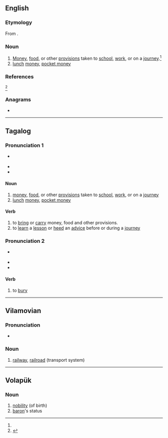==English==

===Etymology===
From {{bor|en|tl|baon}}.

===Noun===
{{en-noun|?}} {{tlb|en|Philippines}}

# [[money|Money]], [[food]], or other [[provisions]] taken to [[school]], [[work]], or on a [[journey]].<ref name="OED June 2015"/>
# [[lunch]] [[money]], [[pocket money]]

===References===
<references>
<ref name="OED June 2015">{{R:OED Online|title=baon|code=33924987|part of speech=n|date=June 2015}}</ref>
</references>

===Anagrams===
* {{anagrams|en|a=abno|AONB|Abon|Bano|Bona|Oban|bona}}

----

==Tagalog==

===Pronunciation 1===
* {{a|General Tagalog}} {{IPA|tl|/ˈbaˌon/}}
* {{rhymes|tl|on}}
* {{hyphenation|tl|ba|on}}

====Noun====
{{head|tl|noun}}

# [[money|money]], [[food]], or other [[provisions]] taken to [[school]], [[work]], or on a [[journey]]
# [[lunch]] [[money]], [[pocket money]]

====Verb====
{{head|tl|verb}}

# to [[bring]] or [[carry]] money, food and other provisions.
# to [[learn]] a [[lesson]] or [[heed]] an [[advice]] before or during a [[journey]]

===Pronunciation 2===
* {{a|General Tagalog}} {{IPA|tl|/baˈon/}}
* {{rhymes|tl|on}}
* {{hyphenation|tl|ba|on}}

====Verb====
{{head|tl|verb}}

# to [[bury]]

----

==Vilamovian==

===Pronunciation===
* {{audio|wym|Wym-baon (wersja Józefa Gary).ogg|Audio}}

===Noun===
{{wym-noun|g=f}}

# [[railway]], [[railroad]] (transport system)

----

==Volapük==

===Noun===
{{vo-noun}}

# [[nobility]] (of birth)
# [[baron]]'s status